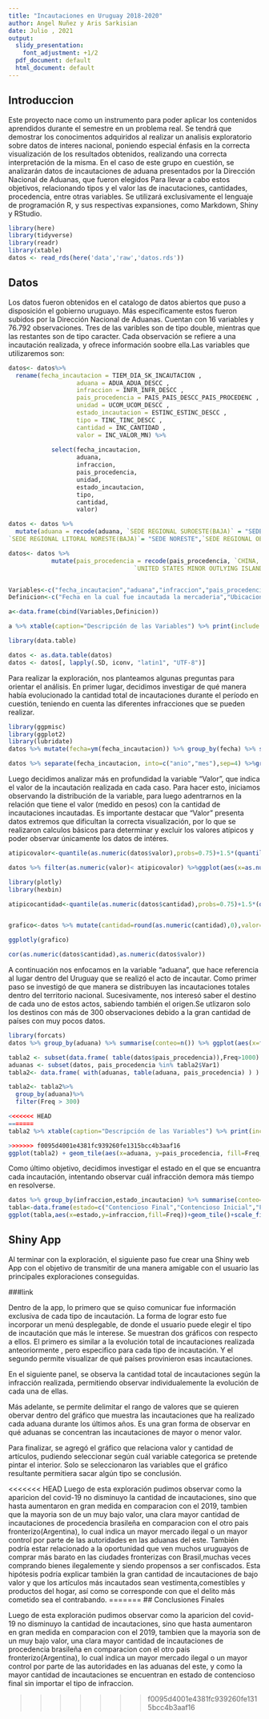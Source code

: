 ```yaml
---
title: "Incautaciones en Uruguay 2018-2020"
author: Angel Nuñez y Aris Sarkisian
date: Julio , 2021
output:
  slidy_presentation:
    font_adjustment: +1/2
  pdf_document: default
  html_document: default
---
```


## Introduccion

 Este proyecto nace como un instrumento para poder aplicar los contenidos aprendidos durante el semestre en un problema real. Se tendrá que demostrar los conocimentos adquiridos al realizar un analisis exploratorio sobre datos de interes nacional, poniendo especial énfasis en la correcta visualización de los resultados obtenidos, realizando una correcta interpretación de la misma. 
En el caso de este grupo en cuestión, se analizarán datos de incautaciones de aduana presentados por la Dirección Nacional de Aduanas, que fueron elegidos  Para llevar a cabo estos objetivos, relacionando tipos y el valor las de inacutaciones, cantidades, procedencia, entre otras variables. Se utilizará exclusivamente el lenguaje de programación R, y sus respectivas expansiones, como Markdown, Shiny y RStudio.


```r
library(here)
library(tidyverse)
library(readr)
library(xtable)
datos <- read_rds(here('data','raw','datos.rds'))


```

## Datos

 Los datos  fueron obtenidos en el catalogo de datos abiertos que puso a disposición el gobierno uruguayo. Más específicamente estos fueron subidos por la Dirección Nacional de Aduanas. Cuentan con 16 variables y 76.792 observaciones. Tres de las varibles son de tipo double, mientras que las restantes son de tipo caracter. Cada observación se refiere a una incautación realizada, y ofrece información soobre ella.Las variables que utilizaremos son:

```r

  
datos<- datos%>%   
  rename(fecha_incautacion = TIEM_DIA_SK_INCAUTACION ,
                   aduana = ADUA_ADUA_DESCC , 
                   infraccion = INFR_INFR_DESCC ,
                   pais_procedencia = PAIS_PAIS_DESCC_PAIS_PROCEDENC ,
                   unidad = UCOM_UCOM_DESCC ,
                   estado_incautacion = ESTINC_ESTINC_DESCC ,
                   tipo = TINC_TINC_DESCC ,
                   cantidad = INC_CANTIDAD ,
                   valor = INC_VALOR_MN) %>%
  
            select(fecha_incautacion,
                   aduana,
                   infraccion,
                   pais_procedencia,
                   unidad,
                   estado_incautacion,
                   tipo,
                   cantidad,
                   valor) 

datos <- datos %>%
  mutate(aduana = recode(aduana, `SEDE REGIONAL SUROESTE(BAJA)` = "SEDE SUDOESTE",
`SEDE REGIONAL LITORAL NORESTE(BAJA)`= "SEDE NORESTE",`SEDE REGIONAL OESTE(ANTES NOROESTE)` = "SEDE OESTE"))

datos<- datos %>% 
            mutate(pais_procedencia = recode(pais_procedencia, `CHINA, REPUBLICA POPULAR DE` = "CHINA",
                                   `UNITED STATES MINOR OUTLYING ISLANDS`= "USA",`RUSIA(FEDERACION RUSA)`="RUSIA"))


Variables<-c("fecha_incautacion","aduana","infraccion","pais_procedencia","unidad","estado_incautacion","tipo","cantidad","valor")
Definicion<-c("Fecha en la cual fue incautada la mercaderia","Ubicacion de la aduana(Local)","Tipo de infraccion cometida","Pais del cual procede la mercaderia incautada","Unidades de medida en la cual esta medida la mercaderia","Estado en el cual se encuentra dicha incautacion ,(Contensioso(Final o inicial),Falsificador, Valorador,Ingresado)","Tipo de mercaderia incautada","Cantidad de unidades incautadas medidas con respecto a la variable 'unidad'","Valor de dicha de la mercaderia incautada medida en U$")

a<-data.frame(cbind(Variables,Definicion))

a %>% xtable(caption="Descripción de las Variables") %>% print(include.rownames = FALSE)


```

```r

library(data.table)

datos <- as.data.table(datos)
datos <- datos[, lapply(.SD, iconv, "latin1", "UTF-8")]

```
\pagebreak

 Para realizar la exploración, nos planteamos algunas preguntas para orientar el análisis. En primer lugar, decidimos investigar de qué manera había evolucionado la cantidad total de incautaciones durante el período en cuestión, teniendo en cuenta las diferentes infracciones que se pueden realizar.

```r
library(ggpmisc)
library(ggplot2)
library(lubridate)
datos %>% mutate(fecha=ym(fecha_incautacion)) %>% group_by(fecha) %>% summarise(conteo=n()) %>% ggplot(aes(x=fecha,y=conteo))+geom_line(color='blue')+stat_peaks()+stat_peaks(geom="text",color="black",vjust=-0.3)+labs(x="Fecha de la incautación",y="Cantidad de incautaciones")
```

```r
datos %>% separate(fecha_incautacion, into=c("anio","mes"),sep=4) %>%group_by(infraccion,anio) %>% summarise(conteo=n()) %>% ggplot(aes(x=anio,y=conteo))+geom_col(fill="lightblue",colour="black")+facet_wrap(~infraccion,scales="free")+labs(x="Año",y="Cantidad")+ scale_fill_manual("Año",values=c("green","yellow","orange","red"))
```

 Luego decidimos analizar más en profundidad la variable "Valor", que indica el valor de la incautación realizada en cada caso. Para hacer esto, iniciamos observando la distribución de la variable, para luego adentrarnos en la relación que tiene el valor (medido en pesos) con la cantidad de incautaciones incautadas. Es importante destacar que "Valor" presenta datos extremos que dificultan la correcta visualización, por lo que se realizaron calculos básicos para determinar y excluir los valores atípicos y poder observar únicamente los datos de intéres.

```r

atipicovalor<-quantile(as.numeric(datos$valor),probs=0.75)+1.5*(quantile(as.numeric(datos$valor),probs=0.75)-quantile(as.numeric(datos$valor),probs=0.25))

datos %>% filter(as.numeric(valor)< atipicovalor) %>%ggplot(aes(x=as.numeric(valor)))+geom_histogram(fill="grey",colour="black",bins=30)+labs(x="Valor en U$",y="Cantidad de incautaciones")
```

```r

library(plotly)
library(hexbin)

atipicocantidad<-quantile(as.numeric(datos$cantidad),probs=0.75)+1.5*(quantile(as.numeric(datos$cantidad),probs=0.75)-quantile(as.numeric(datos$cantidad),probs=0.25))


grafico<-datos %>% mutate(cantidad=round(as.numeric(cantidad),0),valor=round(as.numeric(valor),0))%>% filter(valor<atipicovalor)%>% filter(cantidad<atipicocantidad)%>% ggplot(aes(x=valor,y=cantidad))+geom_hex()

ggplotly(grafico)
```

```r
cor(as.numeric(datos$cantidad),as.numeric(datos$valor))
```

 A continuación nos enfocamos en la variable "aduana", que hace referencia al lugar dentro del Uruguay que se realizó el acto de incautar. Como primer paso se investigó de que manera se distribuyen las incautaciones totales dentro del territorio nacional. Sucesivamente, nos interesó saber el destino de cada uno de estos actos, sabiendo también el origen.Se utlizaron solo los destinos con más de 300 observaciones debido a la gran cantidad de países con muy pocos datos. 

```r
library(forcats)
datos %>% group_by(aduana) %>% summarise(conteo=n()) %>% ggplot(aes(x=fct_reorder(aduana,conteo),y=conteo))+geom_col(fill="cyan",colour="black")+theme(axis.text.x = element_text(angle = 90, vjust=0.5, size = 8))+labs(y='Cantidad de incautaciones',x='Aduana')
```

```r

tabla2 <- subset(data.frame( table(datos$pais_procedencia)),Freq>1000)
aduanas <- subset(datos, pais_procedencia %in% tabla2$Var1)
tabla2<- data.frame( with(aduanas, table(aduana, pais_procedencia) ) )

tabla2<- tabla2%>%
  group_by(aduana)%>%
  filter(Freq > 300)

<<<<<<< HEAD
=======
tabla2 %>% xtable(caption="Descripción de las Variables") %>% print(include.rownames = FALSE)

>>>>>>> f0095d4001e4381fc939260fe1315bcc4b3aaf16
ggplot(tabla2) + geom_tile(aes(x=aduana, y=pais_procedencia, fill=Freq,width = 1, height = 0.8))+ theme(axis.text.x = element_text(angle = 90, vjust=0.5, size = 8))+scale_fill_gradient(low="white",high="blue")+labs(y="Pais de procedencia",x="Aduana")
```

 Como último objetivo, decidimos investigar el estado en el que se encuantra cada incautación, intentando observar cuál infracción demora más tiempo en resolverse.

```r
datos %>% group_by(infraccion,estado_incautacion) %>% summarise(conteo=n())
tabla<-data.frame(estado=c("Contencioso Final","Contencioso Inicial","Falsificacion","Ingresado","Valorador","Contencioso Final","Contencioso Inicial","Falsificacion","Ingresado","Valorador","Contencioso Final","Contencioso Inicial","Falsificacion","Ingresado","Valorador","Contencioso Final","Contencioso Inicial","Falsificacion","Ingresado","Valorador"),infraccion=c("Abandono","Abandono","Abandono","Abandono","Abandono","Contrabando","Contrabando","Contrabando","Contrabando","Contrabando","Falsificacion","Falsificacion","Falsificacion","Falsificacion","Falsificacion","Receptacion","Receptacion","Receptacion","Receptacion","Receptacion"),Freq=c(17362,399,365,438,2,54169,2090,1004,416,314,101,0,3,0,0,129,0,0,0,0))
ggplot(tabla,aes(x=estado,y=infraccion,fill=Freq))+geom_tile()+scale_fill_gradient(low="white",high="grey")+geom_text(aes(label=Freq))
```
\pagebreak

## Shiny App

 Al terminar con la exploración, el siguiente paso fue crear una Shiny web App con el objetivo de transmitir de una manera amigable con el usuario las principales exploraciones conseguidas.

###link

 Dentro de la app, lo primero que se quiso comunicar fue información exclusiva de cada tipo de incautación. La forma de lograr esto fue incorporar un menú desplegable, de donde el usuario puede elegir el tipo de incautación que más le interese. Se muestran dos gráficos con respecto a ellos. El primero es similar a la evolución total de incautaciones realizada anteoriormente , pero especifico para cada tipo de incautación. Y el segundo permite visualizar de qué países provinieron esas incautaciones.

 En el siguiente panel, se observa la cantidad total de incautaciones según la infracción realizada, permitiendo observar individualemente la evolución de cada una de ellas.

 Más adelante, se permite delimitar el rango de valores que se quieren obervar dentro del gráfico que muestra las incautaciones que ha realizado cada aduana durante los últimos años. Es una gran forma de observar en qué aduanas se concentran las incautaciones de mayor o menor valor.

 Para finalizar, se agregó el gráfico que relaciona valor y cantidad de artículos, pudiendo seleccionar según cuál variable categorica se pretende pintar el interior. Solo se seleccionaron las variables que el gráfico resultante permitiera sacar algún tipo se conclusión. 


<<<<<<< HEAD
 Luego de esta exploración pudimos observar como la aparicion del covid-19 no disminuyo la cantidad de incautaciones, sino que hasta aumentaron en gran medida en comparacion con el 2019, tambien que la mayoria son de un muy bajo valor,  una clara mayor cantidad de incautaciones de procedencia brasileña en comparacion con el otro pais fronterizo(Argentina), lo cual indica un mayor mercado ilegal o un mayor control por parte de las autoridades en las aduanas del este. También podría estar relacionado a la oportunidad que ven muchos uruguayos de comprar más barato en las ciudades fronterizas con Brasil,muchas veces comprando bienes ilegalemente y siendo propensos a ser confiscados. Esta hipótesis podría explicar también la gran cantidad de incautaciones de bajo valor y que los artículos más incautados sean vestimenta,comestibles y productos del hogar, así como se corresponde con que el delito más cometido sea el contrabando.
=======
## Conclusiones Finales

 Luego de esta exploración pudimos observar como la aparicion del covid-19 no disminuyo la cantidad de incautaciones, sino que hasta aumentaron en gran medida en comparacion con el 2019, tambien que la mayoria son de un muy bajo valor,  una clara mayor cantidad de incautaciones de procedencia brasileña en comparacion con el otro pais fronterizo(Argentina), lo cual indica un mayor mercado ilegal o un mayor control por parte de las autoridades en las aduanas del este, y como la mayor cantidad de incautaciones se encuentran en estado de contencioso final sin importar el tipo de infraccion.

>>>>>>> f0095d4001e4381fc939260fe1315bcc4b3aaf16

